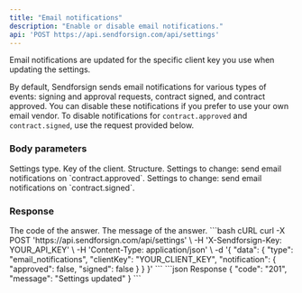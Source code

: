 ```yaml
---
title: "Email notifications"
description: "Enable or disable email notifications."
api: 'POST https://api.sendforsign.com/api/settings'
---
```


Email notifications are updated for the specific client key you use when updating the settings.

By default, Sendforsign sends email notifications for various types of events: signing and approval 
requests, contract signed, and contract approved. You can disable these notifications if you prefer to use 
your own email vendor. To disable notifications for `contract.approved` and `contract.signed`, 
use the request provided below.


### Body parameters

<ParamField body="data" type="object" required>

  <Expandable title="child attribute">

<ParamField body="type" type="string" required>
  Settings type.
</ParamField>

<ParamField body="clientKey" type="string" required>
  Key of the client.
</ParamField>

<ParamField body="notification" type="object" required>
  Structure.

  <Expandable title="child attribute">

  <ParamField body="approved" type="boolean">
    Settings to change: send email notifications on `contract.approved`.
  </ParamField>

  <ParamField body="signed" type="boolean">
    Settings to change: send email notifications on `contract.signed`.
  </ParamField>

  </Expandable>

</ParamField>

  </Expandable>

</ParamField>

### Response

<ResponseField name="code" type="string">
  The code of the answer.
</ResponseField>

<ResponseField name="message" type="string">
  The message of the answer.
</ResponseField>

<RequestExample>
```bash cURL
curl -X POST 'https://api.sendforsign.com/api/settings' \
     -H 'X-Sendforsign-Key: YOUR_API_KEY' \
     -H 'Content-Type: application/json' \
     -d '{
    "data": {
        "type": "email_notifications",
        "clientKey": "YOUR_CLIENT_KEY",
        "notification": 
            {
                "approved": false,
                "signed": false
            }
    }
}'
```
</RequestExample>

<ResponseExample>
```json Response
{
    "code": "201",
    "message": "Settings updated"
}
```
</ResponseExample>

